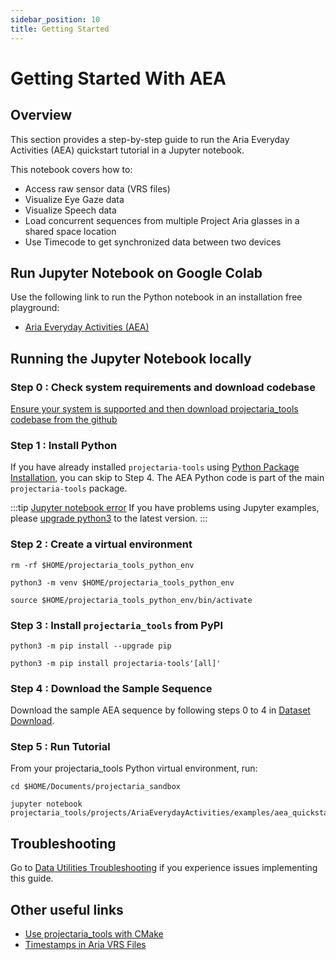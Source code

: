 ```yaml
---
sidebar_position: 10
title: Getting Started
---
```


# Getting Started With AEA

## Overview

This section provides a step-by-step guide to run the Aria Everyday Activities (AEA) quickstart tutorial in a Jupyter notebook.

This notebook covers how to:


* Access raw sensor data (VRS files)
* Visualize Eye Gaze data
* Visualize Speech data
* Load concurrent sequences from multiple Project Aria glasses in a shared space location
* Use Timecode to get synchronized data between two devices


## Run Jupyter Notebook on Google Colab

Use the following link to run the Python notebook in an installation free playground:

* [Aria Everyday Activities (AEA)](https://colab.research.google.com/github/facebookresearch/projectaria_tools/blob/main/projects/AriaEverydayActivities/examples/aea_quickstart_tutorial.ipynb)



## Running the Jupyter Notebook locally


### Step 0 : Check system requirements and download codebase

[Ensure your system is supported and then download projectaria_tools codebase from the github](/data_utilities/installation/download_codebase.mdx)


### Step 1 : Install Python

If you have already installed `projectaria-tools` using [Python Package Installation](/data_utilities/installation/installation_python.mdx), you can skip to Step 4. The AEA Python code is part of the main `projectaria-tools` package.

:::tip [Jupyter notebook error](/data_utilities/installation/troubleshooting.mdx#jupyter-notebook-error)
If you have problems using Jupyter examples, please [upgrade python3](https://www.python.org/downloads/) to the latest version.
:::

### Step 2 : Create a virtual environment


```
rm -rf $HOME/projectaria_tools_python_env

python3 -m venv $HOME/projectaria_tools_python_env

source $HOME/projectaria_tools_python_env/bin/activate
```


### Step 3 : Install `projectaria_tools` from PyPI

```
python3 -m pip install --upgrade pip

python3 -m pip install projectaria-tools'[all]'
```



### Step 4 : Download the Sample Sequence

Download the sample AEA sequence by following steps 0 to 4 in [Dataset Download](aea_download_dataset.mdx).


### Step 5 : Run Tutorial

From your projectaria_tools Python virtual environment, run:

```
cd $HOME/Documents/projectaria_sandbox

jupyter notebook projectaria_tools/projects/AriaEverydayActivities/examples/aea_quickstart_tutorial.ipynb
```


## Troubleshooting
Go to [Data Utilities Troubleshooting](/data_utilities/installation/troubleshooting.mdx) if you experience issues implementing this guide.

## Other useful links
* [Use projectaria_tools with CMake](/data_utilities/installation/installation_cpp.mdx)
* [Timestamps in Aria VRS Files](/data_formats/aria_vrs/timestamps_in_aria_vrs.mdx)
